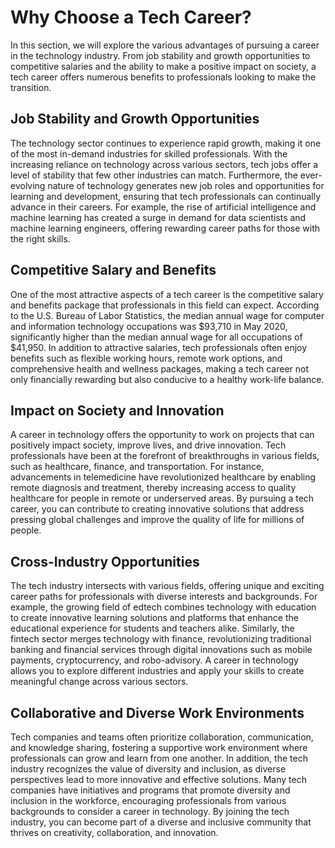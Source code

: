 # Why Choose a Tech Career?

In this section, we will explore the various advantages of pursuing a career in the technology industry.
From job stability and growth opportunities to competitive salaries and the ability to make a positive impact on society,
a tech career offers numerous benefits to professionals looking to make the transition.

## Job Stability and Growth Opportunities

The technology sector continues to experience rapid growth, making it one of the most in-demand industries for
skilled professionals. With the increasing reliance on technology across various sectors, tech jobs offer a level
of stability that few other industries can match. Furthermore, the ever-evolving nature of technology generates new
job roles and opportunities for learning and development, ensuring that tech professionals can continually advance in
their careers. For example, the rise of artificial intelligence and machine learning has created a surge in demand
for data scientists and machine learning engineers, offering rewarding career paths for those with the right skills.

## Competitive Salary and Benefits

One of the most attractive aspects of a tech career is the competitive salary and benefits package that professionals
in this field can expect. According to the U.S. Bureau of Labor Statistics, the median annual wage for computer and
information technology occupations was $93,710 in May 2020, significantly higher than the median annual wage for all
occupations of $41,950. In addition to attractive salaries, tech professionals often enjoy benefits such as flexible
working hours, remote work options, and comprehensive health and wellness packages, making a tech career not only
financially rewarding but also conducive to a healthy work-life balance.

## Impact on Society and Innovation

A career in technology offers the opportunity to work on projects that can positively impact society, improve lives,
and drive innovation. Tech professionals have been at the forefront of breakthroughs in various fields, such as healthcare,
finance, and transportation. For instance, advancements in telemedicine have revolutionized healthcare by enabling remote
diagnosis and treatment, thereby increasing access to quality healthcare for people in remote or underserved areas.
By pursuing a tech career, you can contribute to creating innovative solutions that address pressing global challenges
and improve the quality of life for millions of people.

## Cross-Industry Opportunities

The tech industry intersects with various fields, offering unique and exciting career paths for professionals with
diverse interests and backgrounds. For example, the growing field of edtech combines technology with education to create
innovative learning solutions and platforms that enhance the educational experience for students and teachers alike.
Similarly, the fintech sector merges technology with finance, revolutionizing traditional banking and financial services
through digital innovations such as mobile payments, cryptocurrency, and robo-advisory. A career in technology allows you
to explore different industries and apply your skills to create meaningful change across various sectors.

## Collaborative and Diverse Work Environments

Tech companies and teams often prioritize collaboration, communication, and knowledge sharing, fostering a supportive work
environment where professionals can grow and learn from one another. In addition, the tech industry recognizes the value
of diversity and inclusion, as diverse perspectives lead to more innovative and effective solutions. Many tech companies
have initiatives and programs that promote diversity and inclusion in the workforce, encouraging professionals from various
backgrounds to consider a career in technology. By joining the tech industry, you can become part of a diverse and inclusive
community that thrives on creativity, collaboration, and innovation.
